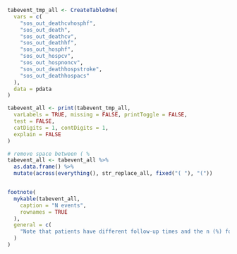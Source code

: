 ```r

tabevent_tmp_all <- CreateTableOne(
  vars = c(
    "sos_out_deathcvhosphf",
    "sos_out_death",
    "sos_out_deathcv",
    "sos_out_deathhf",
    "sos_out_hosphf",
    "sos_out_hospcv",
    "sos_out_hospnoncv",
    "sos_out_deathhospstroke",
    "sos_out_deathhospacs"
  ),
  data = pdata
)

tabevent_all <- print(tabevent_tmp_all,
  varLabels = TRUE, missing = FALSE, printToggle = FALSE,
  test = FALSE,
  catDigits = 1, contDigits = 1,
  explain = FALSE
)

# remove space between ( %
tabevent_all <- tabevent_all %>%
  as.data.frame() %>%
  mutate(across(everything(), str_replace_all, fixed("( "), "("))


footnote(
  mykable(tabevent_all,
    caption = "N events",
    rownames = TRUE
  ),
  general = c(
    "Note that patients have different follow-up times and the n (%) for outcomes should therefore be presented with care."
  )
)
```
